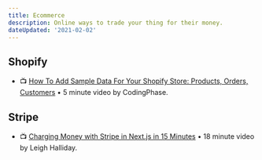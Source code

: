 ```yaml
---
title: Ecommerce
description: Online ways to trade your thing for their money.
dateUpdated: '2021-02-02'
---
```


## Shopify

- 📺 [How To Add Sample Data For Your Shopify Store: Products, Orders, Customers](https://m.youtube.com/watch?v=e-xXJOvuJDo) • 5 minute video by CodingPhase.

## Stripe

- 📺 [Charging Money with Stripe in Next.js in 15 Minutes](https://m.youtube.com/watch?v=5-bZYEeYcKE) • 18 minute video by Leigh Halliday.